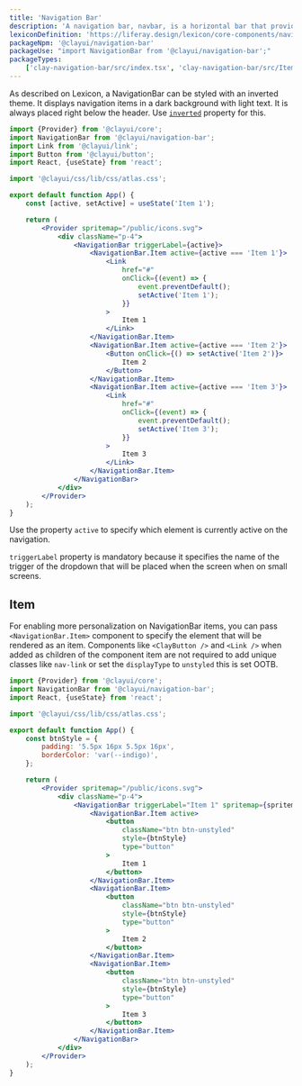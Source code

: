 ```yaml
---
title: 'Navigation Bar'
description: 'A navigation bar, navbar, is a horizontal bar that provides several access points to different parts of a system.'
lexiconDefinition: 'https://liferay.design/lexicon/core-components/navigation/horizontal-nav/'
packageNpm: '@clayui/navigation-bar'
packageUse: "import NavigationBar from '@clayui/navigation-bar';"
packageTypes:
    ['clay-navigation-bar/src/index.tsx', 'clay-navigation-bar/src/Item.tsx']
---
```


As described on Lexicon, a NavigationBar can be styled with an inverted theme. It displays navigation items in a dark background with light text. It is always placed right below the header. Use [`inverted`](#api-inverted) property for this.

```jsx preview
import {Provider} from '@clayui/core';
import NavigationBar from '@clayui/navigation-bar';
import Link from '@clayui/link';
import Button from '@clayui/button';
import React, {useState} from 'react';

import '@clayui/css/lib/css/atlas.css';

export default function App() {
	const [active, setActive] = useState('Item 1');

	return (
		<Provider spritemap="/public/icons.svg">
			<div className="p-4">
				<NavigationBar triggerLabel={active}>
					<NavigationBar.Item active={active === 'Item 1'}>
						<Link
							href="#"
							onClick={(event) => {
								event.preventDefault();
								setActive('Item 1');
							}}
						>
							Item 1
						</Link>
					</NavigationBar.Item>
					<NavigationBar.Item active={active === 'Item 2'}>
						<Button onClick={() => setActive('Item 2')}>
							Item 2
						</Button>
					</NavigationBar.Item>
					<NavigationBar.Item active={active === 'Item 3'}>
						<Link
							href="#"
							onClick={(event) => {
								event.preventDefault();
								setActive('Item 3');
							}}
						>
							Item 3
						</Link>
					</NavigationBar.Item>
				</NavigationBar>
			</div>
		</Provider>
	);
}
```

Use the property `active` to specify which element is currently active on the navigation.

<div className="clay-site-alert alert alert-warning">
	<code className="language-text">triggerLabel</code> property is mandatory
	because it specifies the name of the trigger of the dropdown that will be
	placed when the screen when on small screens.
</div>

## Item

For enabling more personalization on NavigationBar items, you can pass `<NavigationBar.Item>` component to specify the element that will be rendered as an item. Components like `<ClayButton />` and `<Link />` when added as children of the component item are not required to add unique classes like `nav-link` or set the `displayType` to `unstyled` this is set OOTB.

```jsx preview
import {Provider} from '@clayui/core';
import NavigationBar from '@clayui/navigation-bar';
import React, {useState} from 'react';

import '@clayui/css/lib/css/atlas.css';

export default function App() {
	const btnStyle = {
		padding: '5.5px 16px 5.5px 16px',
		borderColor: 'var(--indigo)',
	};

	return (
		<Provider spritemap="/public/icons.svg">
			<div className="p-4">
				<NavigationBar triggerLabel="Item 1" spritemap={spritemap}>
					<NavigationBar.Item active>
						<button
							className="btn btn-unstyled"
							style={btnStyle}
							type="button"
						>
							Item 1
						</button>
					</NavigationBar.Item>
					<NavigationBar.Item>
						<button
							className="btn btn-unstyled"
							style={btnStyle}
							type="button"
						>
							Item 2
						</button>
					</NavigationBar.Item>
					<NavigationBar.Item>
						<button
							className="btn btn-unstyled"
							style={btnStyle}
							type="button"
						>
							Item 3
						</button>
					</NavigationBar.Item>
				</NavigationBar>
			</div>
		</Provider>
	);
}
```
